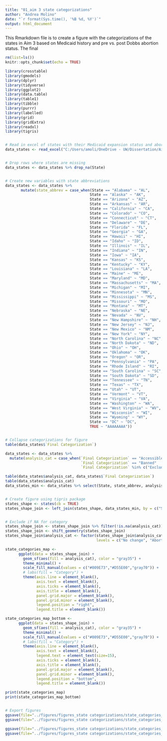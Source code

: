 ```yaml
---
title: "01_aim 3 state categorizations"
author: "Andrea Molino"
date: "`r format(Sys.time(), '%B %d, %Y')`"
output: html_document
---
```


This Rmarkdown file is to create a figure with the categorizations of the states in Aim 3 based on Medicaid history and pre vs. post Dobbs abortion status. The final 

```r
rm(list=ls())
knitr::opts_chunk$set(echo = TRUE)

library(crosstable)
library(gmodels)
library(dplyr)
library(tidyverse)
library(ggplot2)
library(data.table)
library(table1)
library(tibble)
library(purrr)
library(labelled)
library(grid)
library(gridExtra)
library(readxl)
library(tigris)


# Read in excel of states with their Medicaid expansion status and abortion access information
data_states <- read_excel("C:/Users/amoli/OneDrive - UW/Dissertation/Aim 3_Dobbs/State categorizations/List of States with Medicaid and Abortion access.xlsx")


# Drop rows where states are missing 
data_states <- data_states %>% drop_na(State)


# Create new variables with state abbreviations 
data_states <- data_states %>% 
       mutate(state_abbrev = case_when(State == "Alabama" ~ "AL", 
                                      State == "Alaska" ~ "AK", 
                                      State == "Arizona" ~ "AZ", 
                                      State == "Arkansas" ~ "AR", 
                                      State == "California" ~ "CA", 
                                      State == "Colorado" ~ "CO", 
                                      State == "Connecticut" ~ "CT", 
                                      State == "Delaware" ~ "DE", 
                                      State == "Florida" ~ "FL", 
                                      State == "Georgia" ~ "GA", 
                                      State == "Hawaii" ~ "HI", 
                                      State == "Idaho" ~ "ID", 
                                      State == "Illinois" ~ "IL", 
                                      State == "Indiana" ~ "IN", 
                                      State == "Iowa" ~ "IA", 
                                      State == "Kansas" ~ "KS", 
                                      State == "Kentucky" ~ "KY", 
                                      State == "Louisiana" ~ "LA", 
                                      State == "Maine" ~ "ME", 
                                      State == "Maryland" ~ "MD", 
                                      State == "Massachusetts" ~ "MA", 
                                      State == "Michigan" ~ "MI", 
                                      State == "Minnesota" ~ "MN", 
                                      State == "Mississippi" ~ "MS", 
                                      State == "Missouri" ~ "MO", 
                                      State == "Montana" ~ "MT", 
                                      State == "Nebraska" ~ "NE", 
                                      State == "Nevada" ~ "NV", 
                                      State == "New Hampshire" ~ "NH", 
                                      State == "New Jersey" ~ "NJ", 
                                      State == "New Mexico" ~ "NM", 
                                      State == "New York" ~ "NY", 
                                      State == "North Carolina" ~ "NC", 
                                      State == "North Dakota" ~ "ND", 
                                      State == "Ohio" ~ "OH", 
                                      State == "Oklahoma" ~ "OK", 
                                      State == "Oregon" ~ "OR", 
                                      State == "Pennsylvania" ~ "PA", 
                                      State == "Rhode Island" ~ "RI", 
                                      State == "South Carolina" ~ "SC", 
                                      State == "South Dakota" ~ "SD", 
                                      State == "Tennessee" ~ "TN", 
                                      State == "Texas" ~ "TX", 
                                      State == "Utah" ~ "UT", 
                                      State == "Vermont" ~ "VT", 
                                      State == "Virginia" ~ "VA", 
                                      State == "Washington" ~ "WA", 
                                      State == "West Virginia" ~ "WV", 
                                      State == "Wisconsin" ~ "WI", 
                                      State == "Wyoming" ~ "WY", 
                                      State == "DC" ~ "DC",
                                      TRUE ~ "AAAAAAAA"))


# Collapse categorizations for figure 
table(data_states$`Final Categorization`)

data_states <- data_states %>% 
  mutate(analysis_cat = case_when(`Final Categorization` == "Accessible"                ~ "No change", 
                                  `Final Categorization` == "Banned"                    ~ "Abortion fully banned",
                                  `Final Categorization` %in% c("Excluded","Ambiguous") ~ "Excluded"))

table(data_states$analysis_cat, data_states$`Final Categorization`)
table(data_states$analysis_cat)
data_states_min <- data_states %>% select(State, state_abbrev, analysis_cat) 



```


```r
# Create figure using tigris package
states_shape <- states(cb = TRUE)
states_shape_join <- left_join(states_shape, data_states_min, by = c("STUSPS" = "state_abbrev")) %>% arrange(NAME)


# Exclude if NA for category 
states_shape_join <- states_shape_join %>% filter(!is.na(analysis_cat))
states_shape_join <- shift_geometry(states_shape_join)
states_shape_join$analysis_cat <- factor(states_shape_join$analysis_cat, 
                                         levels = c("No change", "Abortion fully banned", "Excluded"))

state_categories_map <- 
      ggplot(data = states_shape_join) +
        geom_sf(aes(fill = analysis_cat), color = "gray35") +
        theme_minimal() +
        scale_fill_manual(values = c("#009E73","#D55E00","gray70")) + 
        # labs(fill = "Category") + 
        theme(axis.line = element_blank(),
              axis.text = element_blank(),
              axis.ticks = element_blank(),
              axis.title = element_blank(),
              panel.grid.major = element_blank(),
              panel.grid.minor = element_blank(),
              legend.position = "right",
              legend.title = element_blank())

state_categories_map_bottom <- 
      ggplot(data = states_shape_join) +
        geom_sf(aes(fill = analysis_cat), color = "gray35") +
        theme_minimal() +
        scale_fill_manual(values = c("#009E73","#D55E00","gray70")) + 
        # labs(fill = "Category") + 
        theme(axis.line = element_blank(),
              axis.text = element_blank(),
              legend.text = element_text(size=15), 
              axis.ticks = element_blank(),
              axis.title = element_blank(),
              panel.grid.major = element_blank(),
              panel.grid.minor = element_blank(),
              legend.position = "bottom",
              legend.title = element_blank())

print(state_categories_map)
print(state_categories_map_bottom)


# Export figures
ggsave(file="../figures/figures_state categorizations/state_categories_map.pdf", plot=state_categories_map, width=8, height=4.75)
ggsave(file="../figures/figures_state categorizations/state_categories_map.png", plot=state_categories_map, width=8, height=4.75)

ggsave(file="../figures/figures_state categorizations/state_categories_map_bottom.pdf", plot=state_categories_map_bottom, width=8, height=4.75)
ggsave(file="../figures/figures_state categorizations/state_categories_map_bottom.png", plot=state_categories_map_bottom, width=8, height=4.75)

```


```r


```


